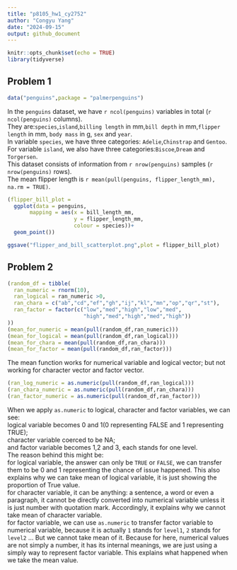 ```yaml
---
title: "p8105_hw1_cy2752"
author: "Congyu Yang"
date: "2024-09-15"
output: github_document
---
```


```r
knitr::opts_chunk$set(echo = TRUE)
library(tidyverse)
```

## Problem 1
```r
data("penguins",package = "palmerpenguins")
```

In the `penguins` dataset, we have `r ncol(penguins)` variables in total (`r ncol(penguins)` columns).\
They are:`species`,`island`,`billing length` in mm,`bill depth` in mm,`flipper length` in mm, `body mass` in g, `sex` and `year`. \
In variable `species`, we have three categories: `Adelie`,`Chinstrap` and `Gentoo`. \
For variable `island`, we also have three categories:`Biscoe`,`Dream` and `Torgersen`.\
This dataset consists of information from `r nrow(penguins)` samples (`r nrow(penguins)` rows).\
The mean flipper length is `r mean(pull(penguins, flipper_length_mm), na.rm = TRUE)`.


```r
(flipper_bill_plot = 
  ggplot(data = penguins,
       mapping = aes(x = bill_length_mm,
                     y = flipper_length_mm,
                     colour = species))+
  geom_point())

ggsave("flipper_and_bill_scatterplot.png",plot = flipper_bill_plot)
```

## Problem 2

```r
(random_df = tibble(
  ran_numeric = rnorm(10),
  ran_logical = ran_numeric >0,
  ran_chara = c("ab","cd","ef","gh","ij","kl","mn","op","qr","st"),
  ran_factor = factor(c("low","med","high","low","med",
                        "high","med","high","med","high"))
))
(mean_for_numeric = mean(pull(random_df,ran_numeric)))
(mean_for_logical = mean(pull(random_df,ran_logical)))
(mean_for_chara = mean(pull(random_df,ran_chara)))
(mean_for_factor = mean(pull(random_df,ran_factor)))
```
The mean function works for numerical variable and logical vector; but not working for character vector and factor vector.\

```r
(ran_log_numeric = as.numeric(pull(random_df,ran_logical)))
(ran_chara_numeric = as.numeric(pull(random_df,ran_chara)))
(ran_factor_numeric = as.numeric(pull(random_df,ran_factor)))

```
When we apply `as.numeric` to logical, character and factor variables, we can see:\
logical variable becomes 0 and 1(0 representing FALSE and 1 representing TRUE);\
character variable coerced to be NA;\
and factor variable becomes 1,2 and 3, each stands for one level. \
The reason behind this might be: \
for logical variable, the answer can only be `TRUE` or `FALSE`, we can transfer them to be 0 and 1 representing the chance of issue happened. This also explains why we can take mean of logical variable, it is just showing the proportion of True value.\
for character variable, it can be anything: a sentence, a word or even a paragraph, it cannot be directly converted into numerical variable unless it is just number with quotation mark. Accordingly, it explains why we cannot take mean of character variable.\
for factor variable, we can use `as.numeric` to transfer factor variable to numerical variable, because it is actually `1` stands for `level1`, `2` stands for `level2` ... But we cannot take mean of it. Because for here, numerical values are not simply a number, it has its internal meanings, we are just using a simply way to represent factor variable. This explains what happened when we take the mean value. 

